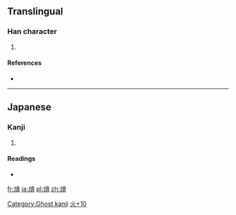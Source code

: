 ==Translingual==

===Han character===
{{Han char|rn=86|rad=火|as=10|sn=14|four=|canj=火一月金 (FMBC), X火一月金 (XFMBC)|ids=⿰[[火]][[貢]]}}

# {{defn|Han|sort=火10}}

====References====
* {{Han ref|kx=0680.101|dkj=19321|dj=1091.130|hdz=80029.090|uh=7195|ud=29077}}

----

==Japanese==

===Kanji===
{{ja-kanji|grade=|rs=火10}}

# {{defn|lang=ja|sort=火10}}

====Readings====
* {{ja-readings|on=[[こう]] (kō)|kun=[[おおずつ]] (oozutsu)}}

[[Category:Ghost kanji]]
[[Category:Japanese-only CJKV Characters|火+10]]

[[fr:熕]]
[[ja:熕]]
[[pl:熕]]
[[zh:熕]]